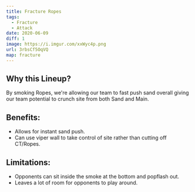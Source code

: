 ```yaml
---
title: Fracture Ropes
tags:
  - Fracture
  - Attack
date: 2020-06-09
diff: 1
image: https://i.imgur.com/xxWyc4p.png
url: 3rbsCf5OqVQ
map: fracture
---
```


## Why this Lineup?

By smoking Ropes, we're allowing our team to fast push sand
overall giving our team potential to crunch site from both Sand
and Main.

## Benefits:

- Allows for instant sand push.
- Can use viper wall to take control of site rather than cutting
  off CT/Ropes.

## Limitations:

- Opponents can sit inside the smoke at the bottom and popflash
  out.
- Leaves a lot of room for opponents to play around.
